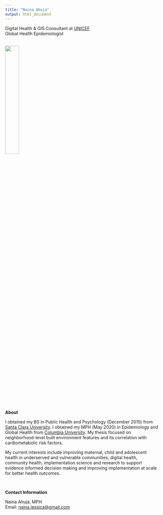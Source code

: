 ```yaml
---
title: "Naina Ahuja"
output: html_document
---
```


Digital Health & GIS Consultant at [UNICEF](https://unicef.org)<br>
Global Health Epidemiologist

<br><img src="images/mypic.jpg" style="width:30%"><br>

**About** 

I obtained my BS in Public Health and Psychology (December 2015) from [Santa Clara University](https://www.scu.edu/). I obtained my MPH (May 2020) in Epidemiology and Global Health from [Columbia University](https://www.publichealth.columbia.edu/). My thesis focused on neighborhood-level built environment features and its correlation with cardiometabolic risk factors. 

My current interests include improving maternal, child and adolescent health in underserved and vulnerable communities, digital health, community health, implementation science and research to support evidence informed decision making and improving implementation at scale for better health outcomes.

<br>

**Contact Information** 

Naina Ahuja, MPH<br>
Email: [naina.jessica@gmail.com](mailto:naina.jessica@gmail.com)



